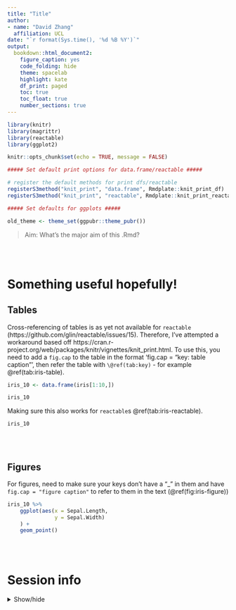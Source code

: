 ```yaml
---
title: "Title"
author: 
- name: "David Zhang"
  affiliation: UCL
date: "`r format(Sys.time(), '%d %B %Y')`"
output: 
  bookdown::html_document2:
    figure_caption: yes
    code_folding: hide
    theme: spacelab
    highlight: kate
    df_print: paged
    toc: true
    toc_float: true
    number_sections: true
---
```


```r

library(knitr)
library(magrittr)
library(reactable)
library(ggplot2)

knitr::opts_chunk$set(echo = TRUE, message = FALSE)

##### Set default print options for data.frame/reactable #####

# register the default methods for print dfs/reactable
registerS3method("knit_print", "data.frame", Rmdplate::knit_print_df)
registerS3method("knit_print", "reactable", Rmdplate::knit_print_reactable)

##### Set defaults for ggplots #####

old_theme <- theme_set(ggpubr::theme_pubr())

```

> Aim: What's the major aim of this .Rmd?

<br><br>

# Something useful hopefully! {.tabset}

## Tables 

Cross-referencing of tables is as yet not available for `reactable` (https://github.com/glin/reactable/issues/15). Therefore, I've attempted a workaround based off https://cran.r-project.org/web/packages/knitr/vignettes/knit_print.html. To use this, you need to add a `fig.cap` to the table in the format 'fig.cap = "key: table caption"', then refer the table with `\@ref(tab:key)` - for example \@ref(tab:iris-table).

```r
iris_10 <- data.frame(iris[1:10,]) 

iris_10
```

Making sure this also works for `reactable`s \@ref(tab:iris-reactable). 

```r

iris_10

```

<br><br>

## Figures

For figures, need to make sure your keys don't have a "_" in them and have `fig.cap = "figure caption"` to refer to them in the text (\@ref(fig:iris-figure))

```r
iris_10 %>% 
    ggplot(aes(x = Sepal.Length,
               y = Sepal.Width)
    ) +
    geom_point()
```

<br><br>

# Session info

<details>
  <summary>Show/hide</summary>
```r

library("sessioninfo")

options(width = 120)

session_info()
```
</details> 